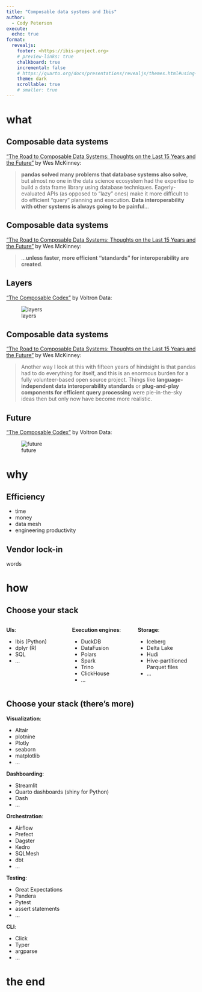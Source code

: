 ```yaml
---
title: "Composable data systems and Ibis"
author:
  - Cody Peterson
execute:
  echo: true
format:
  revealjs:
    footer: <https://ibis-project.org>
    # preview-links: true
    chalkboard: true
    incremental: false
    # https://quarto.org/docs/presentations/revealjs/themes.html#using-themes
    theme: dark
    scrollable: true
    # smaller: true
---
```


# what

## Composable data systems

["The Road to Composable Data Systems: Thoughts on the Last 15 Years and the Future"](https://wesmckinney.com/blog/looking-back-15-years) by Wes McKinney:

> **pandas solved many problems that database systems also solve**, but almost no one in the data science ecosystem had the expertise to build a data frame library using database techniques. Eagerly-evaluated APIs (as opposed to “lazy” ones) make it more difficult to do efficient “query” planning and execution. **Data interoperability with other systems is always going to be painful**...

## Composable data systems

["The Road to Composable Data Systems: Thoughts on the Last 15 Years and the Future"](https://wesmckinney.com/blog/looking-back-15-years) by Wes McKinney:

> ...**unless faster, more efficient “standards” for interoperability are created**.

## Layers

["The Composable Codex"](https://voltrondata.com/codex) by Voltron Data:

![layers](img/layers.png)

## Composable data systems

["The Road to Composable Data Systems: Thoughts on the Last 15 Years and the Future"](https://wesmckinney.com/blog/looking-back-15-years) by Wes McKinney:

> Another way I look at this with fifteen years of hindsight is that pandas had to do everything for itself, and this is an enormous burden for a fully volunteer-based open source project. Things like **language-independent data interoperability standards** or **plug-and-play components for efficient query processing** were pie-in-the-sky ideas then but only now have become more realistic.

## Future

["The Composable Codex"](https://voltrondata.com/codex) by Voltron Data:

![future](img/future2.png)

# why

## Efficiency

- time
- money
- data mesh
- engineering productivity

## Vendor lock-in

words

# how

## Choose your stack

:::: {.columns}

::: {.column width="33%"}
**UIs**: 

- Ibis (Python)
- dplyr (R)
- SQL
- ...
:::

::: {.column width="33%"}
**Execution engines**: 

- DuckDB
- DataFusion
- Polars
- Spark
- Trino
- ClickHouse
- ...
:::

::: {.column width="33%"}
**Storage**:

- Iceberg
- Delta Lake
- Hudi
- Hive-partitioned Parquet files
- ...
:::

::::

## Choose your stack (there's more)

**Visualization**:

- Altair
- plotnine
- Plotly
- seaborn
- matplotlib
- ...

**Dashboarding**:

- Streamlit
- Quarto dashboards (shiny for Python)
- Dash
- ...

**Orchestration**:

- Airflow
- Prefect
- Dagster
- Kedro
- SQLMesh
- dbt
- ...

**Testing**:

- Great Expectations
- Pandera
- Pytest
- assert statements
- ...

**CLI**:

- Click
- Typer
- argparse
- ...

# the end
